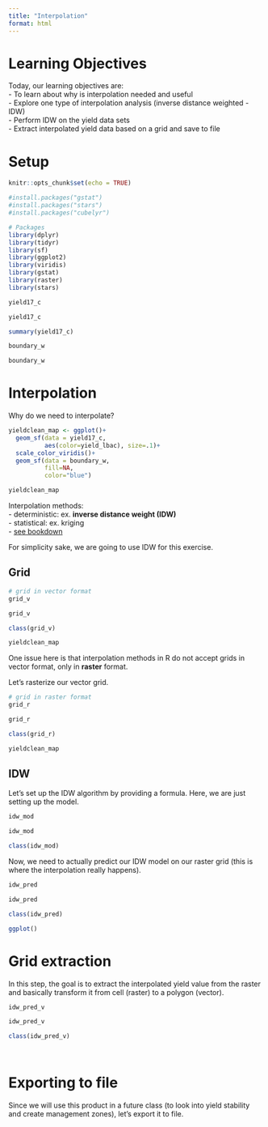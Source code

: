 ```yaml
---
title: "Interpolation"
format: html
---
```


# Learning Objectives  
Today, our learning objectives are:  
- To learn about why is interpolation needed and useful  
- Explore one type of interpolation analysis (inverse distance weighted - IDW)  
- Perform IDW on the yield data sets  
- Extract interpolated yield data based on a grid and save to file  


# Setup  
```r
knitr::opts_chunk$set(echo = TRUE)

#install.packages("gstat")
#install.packages("stars")
#install.packages("cubelyr")

# Packages
library(dplyr)
library(tidyr)
library(sf)
library(ggplot2)
library(viridis)
library(gstat)
library(raster)
library(stars)

```

```r
yield17_c 

yield17_c
```

```r
summary(yield17_c)
```


```r
boundary_w 

boundary_w
```

# Interpolation  
Why do we need to interpolate?  

```r
yieldclean_map <- ggplot()+
  geom_sf(data = yield17_c,
          aes(color=yield_lbac), size=.1)+
  scale_color_viridis()+
  geom_sf(data = boundary_w,
          fill=NA,
          color="blue")

yieldclean_map
```

Interpolation methods:  
  - deterministic: ex. **inverse distance weight (IDW)**  
  - statistical: ex. kriging  
  - [see bookdown](http://132.72.155.230:3838/r/spatial-interpolation-of-point-data.html)  
  
For simplicity sake, we are going to use IDW for this exercise.  

## Grid
```r
# grid in vector format
grid_v  

grid_v

class(grid_v)
```

```r
yieldclean_map

```

One issue here is that interpolation methods in R do not accept grids in vector format, only in **raster** format.  

Let's rasterize our vector grid.  

```r
# grid in raster format 
grid_r 

grid_r

class(grid_r)
```

```r
yieldclean_map
```

## IDW  
Let's set up the IDW algorithm by providing a formula. Here, we are just setting up the model.    
```r
idw_mod 

idw_mod

class(idw_mod)
```

Now, we need to actually predict our IDW model on our raster grid (this is where the interpolation really happens).  
```r
idw_pred 

idw_pred

class(idw_pred)
```

```r
ggplot()

```

# Grid extraction  
In this step, the goal is to extract the interpolated yield value from the raster and basically transform it from cell (raster) to a polygon (vector).  

```r
idw_pred_v 

idw_pred_v

class(idw_pred_v)
```

```r

```

```r


```

# Exporting to file  

Since we will use this product in a future class (to look into yield stability and create management zones), let's export it to file.  

```r

```
